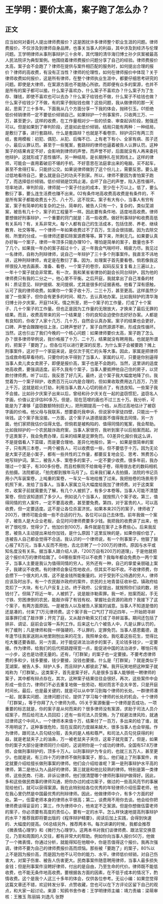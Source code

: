 # 王学明：要价太高，案子跑了怎么办？
## 正文
应当如何对委托人提出律师费报价？这是困扰许多律师整个职业生涯的问题。律师费报价，不仅涉及到律师自身品牌，也事关当事人的利益，其中涉及到经济与伦理问题。王学明律师从事刑事辩护三十余年，其代理的清华海归博士孙夕庆案被最高人民法院评为典型案例。他围绕着律师费报价问题分享了自己的经验。律师费报价太高，案子会不会跑了？律师在提供与案件相匹配的服务时，如何提出合理的报价？律师的高收费，有没有正当性？律师的伦理性，如何在律师报价中体现？关于律师收费如何报价，这是所有律师，在整个律师执业生涯中，都要仔细思考研究的问题。即使是大律师，在案源方面也不能随心所欲。而即便有众多的案源，也并不是所有的案子都可以接。什么案子喜欢办，什么案子不喜欢办？什么案子为了生存、赚钱，即使不喜欢也可以去办？什么案子给钱也不做，什么案子不给钱也做？什么案子给钱少了不做，有的案子倒贴钱也做？这些问题，我从做律师的那一天起，思索了三十多年。下面我从几个方面分享一下我的体会，抛砖引玉。01拒绝低价倾销律师一定不要低价倾销自己。如果辩护一个刑事案件，只收两三万、一万，甚至更少。这样的收费，在工作量相对少一些的侦查、审查起诉阶段，勉强还可以。但是如果到了审判阶段，还是如此低价倾销，结局只能有两种：一种结局，是敷衍了事，进行套路辩。什么是套路辩？也就是不看卷宗、辩护词只有两三页纸，套用模板：初犯、偶犯、从犯、后悔不已、上有老下有小、全家有病、孩子还小，最后认罪认罚。甚至于一些冤案，套路辩的律师也逼着被告人认罪认罚。这种案子的结果肯定不好，会影响到律师的声誉。而声誉不好，后面就没有人再来委托他辩护，这就形成了恶性循环。另一种结局，是长期挣扎在贫困线上。这样的律师，可能会一直用着破旧不堪的手机、不好意思在法庭拿出来的电脑，买不起车，甚至不舍得打车，只能挤公交。如果说律师做到了这个份儿上，需要反思。要么是过低地看待自己，要么就是自己的功夫不到家。所以，律师不要因为害怕案子跑了，而选择低价倾销。低价倾销是饮鸩止渴，会坏了自己的声誉，陷入恶性循环。坦率地讲，审判阶段，律师就一个案子付出的成本，至少在十万以上。低了，要么敷衍了事，要么连生活费也赚不出来。02有条件地高收费高收费是有条件的，不是所有案子都能收费五十万、八十万，这不现实。案子有大有小，当事人有穷有富，案子有简单的和复杂的之分。简单的，被告人只有一个，复杂的，类似芜湖案，被告有几十个，案子的工程量不一样。因此要有条件地、适度地高收费。律师要想做好刑事辩护，一个重要的窍门就是：高一些收费。做好刑事辩护和收费高低有关系吗？有，关系非常大。每个人都有自己的生活成本，包括住房、养老、继续教育、社交等等。一个律师一年如果收费过不了百万，生活会很拮据。因为去除交税、所里的分成，一些律师还要扣除案源费等等。算下来，所剩无几。如果要认真办好每一个案子，律师一年顶多只能办理10个。哪怕是简单的案子，数量也多不了几个。如果我一年办的案子超过十个，这一年我会气喘吁吁、精疲力尽。我见过一名律师，自称为刑辩律师，说自己一年辩护了三十多个刑事案件。我直言不讳地讲，这种刑辩律师，肯定是在敷衍了事。因为，处理案子首先要看卷。倘若像我这样很投入地去画表、准备、看卷，一个案子的卷宗，起码反反复复看上三遍以上，一年十个案子就会非常累。有一次，我和某省省律协的副会长同台辩护，因为他的律师费只有我的二分之一，他心里不平衡。之后开庭，我就拿出了自己准备的材料：质证意见、辩护提纲、发问提纲，尤其是很多的证据表格。他看了深有感触，认可了我的律师收费。如果你一个案子收十万，二三十万，甚至更高。这样虽然少接了一些案子，但你会有更多的时间、精力，去认真地办案。比如我辩护的清华海归博士孙夕庆案，开庭114天。情之所至，把一个案子的工作量，打成了十个案子、几十个案子的工作量。但也正是因为工作量的无限放大，才换来了最后无罪的结果。而且，收费高带来的另一个结果是：你的良知会迫使你去好好办案。人都是有良知的，你收了人家十几万、几十万，自然会认真办案。案子的结果也会更好，口碑、声誉会蹭蹭地往上涨，口碑声誉好了，案子自然源源不断，形成良性循环。当然，这也引出了我们今晚的一个核心问题：如果律师要价太高，案子跑了怎么办？很多律师举例说，我价格报了十万、二十万，结果就没有聘用我。也就是所谓的，把案子「要跑了」。但各位可以进行更深的反思，为什么案子会被要跑？摊上刑事案件，这对于一个家庭来说，是仅次于死亡的头等大事。因此，家属是把律师当成救命稻草看待的。只要你的水平得到了当事人、家属的认可，只要是你别逼得当事人卖儿卖女卖房子，即便是报价高，案子也是不会跑的。当然，这里讲的适度地高收费，要强调适度。前不久我有个案子，当事人要抵押他自己住的房子，以贷款付律师费。听了以后，我反思了好几天。最终，这个案子我大幅度地降了价。我觉着为一个案子辩护，收费百万元以内是合理的，但如果收取费用达几百万，乃至上千万，这就是趁火打劫，利用当事人救人心切的弱点了，有违良知。一些案子我不会接。比如孙夕庆案子出来以后，曾经和孙夕庆关在一起的盗窃惯犯，盗窃名人字画，价值认定评估80多万。但是，现在范增的画也不过三五十万。我分析，可能是为了凑够「盗窃数额特别巨大」，把刑期提高一个档，从而过高地估计了被窃字画的价格。他父母与我联系，想要委托我申诉，但说家中家徒四壁，只能出一千块钱。这个案子我没接。一方面，这个案子从道德层面不值得我去同情，另一方面，他们家把我估价估得太低。但倘若是被构陷的、值得同情的冤案，我会帮助。比如我辩护的一个农民敲诈政府案，当事人家很穷，我听到案子以后拍案而起。对于这类案子，我会免费办理，后来的结果是定罪免罚。03差异化报价我这么讲，不是提倡看人下菜碟，而是要合理地、差异化地报价。第一，如果是很简单的案子，只有两三本卷，一两个被告人，可以收费低一些，但不要低于十万。因为无论是大案子还是小案子，都有一些共性的工作量，都要反复地会见、思考、煞费苦心地写辩护词。第二，被告人多、案卷多的案子，一定不要少收费。很多年前，我办理过一个案子，有300多份卷。而且检察院不给做电子卷，得用很古老的数码相机去拍摄。法院都说，「拍完都到猴年马月了」。后来我们雇人去拍摄，法院的书记员用小汽车装案卷，上吨重的案卷，一车又一车地给推了过来。我把拍卷的场景用手机照下来，发给了当事人。当事人家属立马大幅度给我加了律师费。对于这类案件，收案子前就需要先了解，有几个人被抓了，有多少本卷等。当事人可能不清楚案卷，但应该知道抓了多少人。例如说八个当事人，就按照八个案子收。第三，值得同情的穷人案件，一定不要高收费，甚至要免费。第四，对于富贵的人，可以高收费，但一定要适度。这不是让各位杀富济贫。如果本来20万的案子，律师收了200万，律师可能会做一些不合适的行为。各位可以自己去体悟。前年我做一个案子，被告人是大企业老板，会见时问律师费要多少钱。我把我的收费讲了出来，他听了很吃惊，觉得少了。他加价到100万，条件就是在案子上多费些心。后来我反思，被告人主动提出来给你加钱，是什么原因？这里反映的是，如果你报价低了，连被告人自己都会觉得不合适。我认识的一个律师说，有一个刑事案子，他狠了狠心报了8万元，当事人反而不用他，去北京聘了一个200万的律师。原因与水平或知名度没有关系。据当事人跟介绍人讲，「200万自有200万的道理」，于是他就把这个报价8万的律师给踹了。04哪些案件可以不收费？我每年都会免费办一两个案子，当事人主要是我认为值得同情的穷人。另外还有一种，自己的挚爱亲朋碰上案子，我建议不收费。有的律师会象征性地收点，但其实不如不收。不收律师费，你会攒下一个很大的人情，这不是金钱所能衡量的。对于受到不公待遇的穷人，律师应该及时出手。有一个农民敲诈政府的案件，农民的土地青苗征收补偿，镇政府给克扣了一大块，有七八户反复上访。终于政府、公安提出，就按照你们谈的数，把钱付了。但隔了将近一年，人被抓了，说是敲诈勒索罪。我一听，拍案而起，手无寸铁、穷困潦倒的农民，能敲诈得了有钱有权、掌握社会资源的政府？我接下了这个案子，有两方面原因。一是被告人以及被告人家属的诚意。当事人不知道是借的还是凑的，付来了1万元律师费。这个案子我一口气打了将近四年，一开始把寻衅滋事罪打成了敲诈罪；开完了庭，又从敲诈勒索又打成了寻衅滋事。期间还包括了排非、调证、庭前会议等一系列工作。后来这七八个被告人中，凡是认罪认罚的，判了缓刑；凡是律师和我一样强硬的，不认罪的，定罪免罚。当事人感恩戴德，逢年逢节往我家送刚从地里刚刨出来的花生，我照单全收。我吃着这些花生，觉得比吃大餐还要香甜。另一方面，对于能促进法治进步的案子，无论钱多钱少，一定要接。作为律师，给我们的后代把路蹚得宽一点，能促进中国的法治进步，哪怕只有一小步，这也是功德无量的。还有，「打群架」的案子也一定要接。不要考虑律师费的多和少，钱多要接，钱少要接，没钱也要接。什么是「打群架」？就是类似于芜湖案，被告人多、辩护人多，而且辩护人都彼此了解。我开玩笑地把这种案子就戏称为「打群架」。这类案子，首先是案子好。凡是很多当事人能够统一聘律师的案子，其中都有辩点存在。其次，这种案子结果往往会很好。再次，这些案件中会形成一些合力，律师们不必去重复地做一些劳动，相对而言不会太辛苦，只是开庭时间长。最后，也是最关键的，就是可以从中学习到每个律师的长处。一群律师凑一起，就事实问题、法律问题讨论，提供了学习每个律师的长处的机会。十个律师「打群架」，等于你拜了九个律师为师。05关于案源衡量一个律师是否成功，一项重要的标志就是，你的案子是从何而来的？很多律师没有案源，求助于司法人员介绍案子，然后给司法人员回扣；还有一些司法人员受贿，为了规避法律风险，就通过律师这个中间人，一个律师本来值十万，结果付了一百万，多出来的给了谁，就不用明说了。这种事很危险，现在反腐的力度越来越大，很多当事人也会举报。作为律师，跟司法人员勾结分赃，丢失的是人格和尊严。和司法人员勾兑获得的利益，就是老鼠夹子上的油条，万一被老鼠夹子夹住，这辈子就完蛋了。但是，如果你的案子大部分是律师同行介绍的，这说明你是一个成功的律师。全国有57.8万律师，会做刑事辩护的，顶多十万人。以刑事辩护为专业的，也就三五万人，甚至更少。也就是说，有三四十万的律师不做刑事案子，那么，他们碰上了刑事案件，肯定就要介绍给擅长做刑事案的律师。他们会介绍给谁呢？第一是刑事辩护水平高的律师，第二是他认为人品好的律师，第三就是和他比较熟的律师。特别是第一类律师，这些民商、行政、非诉讼律师，他们很清楚哪个律师刑事辩护做得好。因此，多和这些做民商事的律师沟通，把你办过的成功案子，做过的一些高风亮节的事展现给他们，就可以获得案源。我在此特别给各位优秀的年轻律师介绍伍雷老师，他在我心里仍然是中国最优秀的刑辩律师。因此，他做律师中介，有多个方面的好处。第一，伍雷老师本身的律师水平很高；第二，谈费用不用你去谈。他会给你把律师费谈得妥妥的；第三，作为律师中介，他肯定不乏案源。但是你想做伍雷老师的案子，你必须要有高度的责任心，要有一定的水平。怎么样快速地提高刑事辩护的水平？推荐我即将要出版的《程序辩护精要》，阅读后加上实践，会得到快速的、大幅度的提高。06总结另外，推荐两本书。每次讲课的时候，我都会推荐《微表情心理学》和《微行为心理学》。这两本书对我们谈律师费、跟法官交换意见，乃至和周围的人交往，都有非常大的帮助。例如你向当事人报价50万，他做了一个微表情，你通过分析，就能得知在他眼中，你是否值得这个报价。我再次强调，律师不要为自己的律师费报价高而烦恼。那些被「要跑了」的案子，80%以上不是因为报价高，而是因为他不认可你的能力、水平。律师低价倾销，对自己伤害大，对案子伤害、被告人伤害更大。民商事案件随意聘用律师，当事人最多损失金钱；但是刑事案件没聘好律师，付出的是自由，乃至生命的代价。律师既不能低收费，也不能无条件地高收费。要根据各方面的因素，在不低于成本的情况下，酌情收费。这个是我个人这三十多年的体会，仅供各位参考。无讼小编：如果您觉得这篇文章还不错，欢迎转发分享、点赞收藏，您也可以在下方评论区留下自己的观点，和大家一起讨论。来源：知鸦书舍作者：王学明律师主编：靖力责编：梁萌审核：王雅玉 陈丽娟 刘逸凡 张野